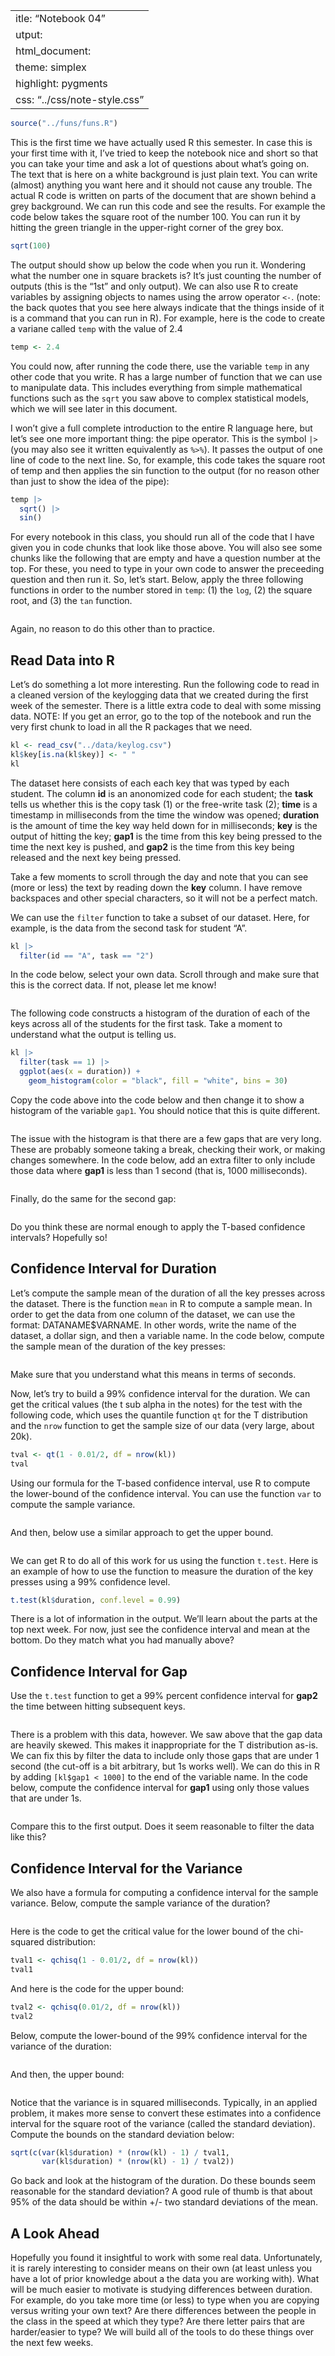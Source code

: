  ---
title: "Notebook 04"
output:
  html_document:
    theme: simplex
    highlight: pygments
    css: "../css/note-style.css"
---

```r
source("../funs/funs.R")
```

This is the first time we have actually used R this semester. In
case this is your first time with it, I've tried to keep the 
notebook nice and short so that you can take your time and ask
a lot of questions about what's going on. The text that is here
on a white background is just plain text. You can write (almost)
anything you want here and it should not cause any trouble. The
actual R code is written on parts of the document that are shown
behind a grey background. We can run this code and see the
results. For example the code below takes the square root of the
number 100. You can run it by hitting the green triangle in the
upper-right corner of the grey box.

```r
sqrt(100)
```

The output should show up below the code when you run it.
Wondering what the number one in square brackets is? It's just 
counting the number of outputs (this is the "1st" and only
output). We can also use R to create variables by assigning 
objects to names using the arrow operator `<-`. (note: the back
quotes that you see here always indicate that the things inside
of it is a command that you can run in R). For example, here
is the code to create a variane called `temp` with the value of
2.4

```r
temp <- 2.4
```

You could now, after running the code there, use the variable
`temp` in any other code that you write. R has a large number 
of function that we can use to manipulate data. This includes
everything from simple mathematical functions such as the `sqrt`
you saw above to complex statistical models, which we will see
later in this document.

I won't give a full complete introduction to the entire R
language here, but let's see one more important thing: the pipe
operator. This is the symbol `|>` (you may also see it written
equivalently as `%>%`). It passes the output of one line of code
to the next line. So, for example, this code takes the square
root of temp and then applies the sin function to the output
(for no reason other than just to show the idea of the pipe):

```r
temp |>
  sqrt() |>
  sin()
```

For every notebook in this class, you should run all of the code
that I have given you in code chunks that look like those above.
You will also see some chunks like the following that are empty
and have a question number at the top. For these, you need to
type in your own code to answer the preceeding question and then
run it. So, let's start. Below, apply the three following
functions in order to the number stored in `temp`: (1) the `log`,
(2) the square root, and (3) the `tan` function. 

```r

```

Again, no reason to do this other than to practice.

## Read Data into R

Let's do something a lot more interesting. Run the following code
to read in a cleaned version of the keylogging data that we 
created during the first week of the semester. There is a little
extra code to deal with some missing data. NOTE: If you get an
error, go to the top of the notebook and run the very first 
chunk to load in all the R packages that we need.

```r
kl <- read_csv("../data/keylog.csv")
kl$key[is.na(kl$key)] <- " "
kl
```

The dataset here consists of each each key that was typed by
each student. The column **id** is an anonomized code for each
student; the **task** tells us whether this is the copy task (1)
or the free-write task (2); **time** is a timestamp in
milliseconds from the time the window was opened; **duration** 
is the amount of time the key way held down for in milliseconds;
**key** is the output of hitting the key; **gap1** is the time
from this key being pressed to the time the next key is pushed,
and **gap2** is the time from this key being released and the
next key being pressed. 

Take a few moments to scroll through the day and note that you
can see (more or less) the text by reading down the **key** 
column. I have remove backspaces and other special characters,
so it will not be a perfect match.

We can use the `filter` function to take a subset of our dataset.
Here, for example, is the data from the second task for student
"A".

```r
kl |>
  filter(id == "A", task == "2")
```

In the code below, select your own data. Scroll through and
make sure that this is the correct data. If not, please let 
me know!

```r

```

The following code constructs a histogram of the duration of
each of the keys across all of the students for the first task.
Take a moment to understand what the output is telling us.

```r
kl |>
  filter(task == 1) |>
  ggplot(aes(x = duration)) +
    geom_histogram(color = "black", fill = "white", bins = 30)
```

Copy the code above into the code below and then change it to
show a histogram of the variable `gap1`. You should notice that
this is quite different.

```r

```

The issue with the histogram is that there are a few gaps that
are very long. These are probably someone taking a break, 
checking their work, or making changes somewhere. In the code
below, add an extra filter to only include those data where 
**gap1** is less than 1 second (that is, 1000 milliseconds).

```r

```

Finally, do the same for the second gap:

```r

```

Do you think these are normal enough to apply the T-based 
confidence intervals? Hopefully so!

## Confidence Interval for Duration

Let's compute the sample mean of the duration of all the key
presses across the dataset. There is the function `mean` in R
to compute a sample mean. In order to get the data from one
column of the dataset, we can use the format: DATANAME$VARNAME.
In other words, write the name of the dataset, a dollar sign,
and then a variable name. In the code below, compute the sample
mean of the duration of the key presses:

```r

```

Make sure that you understand what this means in terms of
seconds.

Now, let's try to build a 99% confidence interval for the
duration. We can get the critical values (the t sub alpha in the
notes) for the test with the following code, which uses the 
quantile function `qt` for the T distribution and the `nrow`
function to get the sample size of our data (very large, about
20k).

```r
tval <- qt(1 - 0.01/2, df = nrow(kl))
tval
```

Using our formula for the T-based confidence interval, use R
to compute the lower-bound of the confidence interval. You can
use the function `var` to compute the sample variance.

```r

```

And then, below use a similar approach to get the upper bound. 

```r

```

We can get R to do all of this work for us using the function
`t.test`. Here is an example of how to use the function to 
measure the duration of the key presses using a 99% confidence
level.

```r
t.test(kl$duration, conf.level = 0.99)
```

There is a lot of information in the output. We'll learn about
the parts at the top next week. For now, just see the confidence
interval and mean at the bottom. Do they match what you had 
manually above?

## Confidence Interval for Gap

Use the `t.test` function to get a 99% percent confidence
interval for **gap2** the time between hitting subsequent keys.

```r

```

There is a problem with this data, however. We saw above that the
gap data are heavily skewed. This makes it inappropriate for the
T distribution as-is. We can fix this by filter the data to
include only those gaps that are under 1 second (the cut-off is
a bit arbitrary, but 1s works well). We can do this in R by
adding `[kl$gap1 < 1000]` to the end of the variable name. In 
the code below, compute the confidence interval for **gap1** 
using only those values that are under 1s.

```r

```

Compare this to the first output. Does it seem reasonable to 
filter the data like this?

## Confidence Interval for the Variance

We also have a formula for computing a confidence interval for
the sample variance. Below, compute the sample variance of the
duration?

```r

```

Here is the code to get the critical value for the lower bound
of the chi-squared distribution:

```r
tval1 <- qchisq(1 - 0.01/2, df = nrow(kl))
tval1
```

And here is the code for the upper bound:

```r
tval2 <- qchisq(0.01/2, df = nrow(kl))
tval2
```

Below, compute the lower-bound of the 99% confidence interval 
for the variance of the duration:

```r

```

And then, the upper bound:

```r

```

Notice that the variance is in squared milliseconds. Typically,
in an applied problem, it makes more sense to convert these
estimates into a confidence interval for the square root of the
variance (called the standard deviation). Compute the bounds on
the standard deviation below:

```r
sqrt(c(var(kl$duration) * (nrow(kl) - 1) / tval1,
       var(kl$duration) * (nrow(kl) - 1) / tval2))
```

Go back and look at the histogram of the duration. Do these
bounds seem reasonable for the standard deviation? A good
rule of thumb is that about 95% of the data should be within
+/- two standard deviations of the mean.

## A Look Ahead

Hopefully you found it insightful to work with some real data.
Unfortunately, it is rarely interesting to consider means on
their own (at least unless you have a lot of prior knowledge
about a the data you are working with). What will be much easier
to motivate is studying differences between duration. For
example, do you take more time (or less) to type when you are
copying versus writing your own text? Are there differences 
between the people in the class in the speed at which they type?
Are there letter pairs that are harder/easier to type? We will
build all of the tools to do these things over the next few
weeks.



